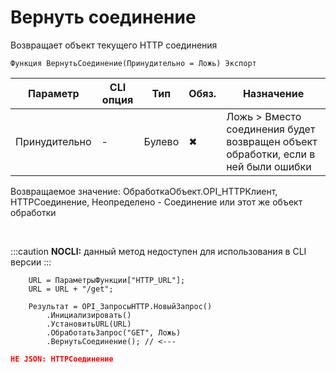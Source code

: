 ﻿---
sidebar_position: 4
description: Вернуть соединение  и другие функции для работы с HTTP-клиент в Открытом пакете интеграций - бесплатной open-source библиотеке интеграций для 1С:Предприятие 8, OneScript и CLI
keywords: [1C, 1С, 1С:Предприятие, 1С:Предприятие 8.3, API, Интеграция, Сервисы, Обмен, OneScript, CLI, HTTP-клиент]
---


# Вернуть соединение 
 Возвращает объект текущего HTTP соединения



`Функция ВернутьСоединение(Принудительно = Ложь) Экспорт`

  | Параметр | CLI опция | Тип | Обяз. | Назначение |
  |-|-|-|-|-|
  | Принудительно | - | Булево | &#x2716; | Ложь > Вместо соединения будет возвращен объект обработки, если в ней были ошибки |

  
  Возвращаемое значение:   ОбработкаОбъект.OPI_HTTPКлиент, HTTPСоединение, Неопределено -  Соединение или этот же объект обработки

<br/>


:::caution
**NOCLI:** данный метод недоступен для использования в CLI версии
:::
<br/>


```bsl title="Пример использования для 1С:Предприятие/OneScript"
    URL = ПараметрыФункции["HTTP_URL"];
    URL = URL + "/get";

    Результат = OPI_ЗапросыHTTP.НовыйЗапрос()
        .Инициализировать()
        .УстановитьURL(URL)
        .ОбработатьЗапрос("GET", Ложь)
        .ВернутьСоединение(); // <---
```
    



```json title="Результат"
НЕ JSON: HTTPСоединение
```
